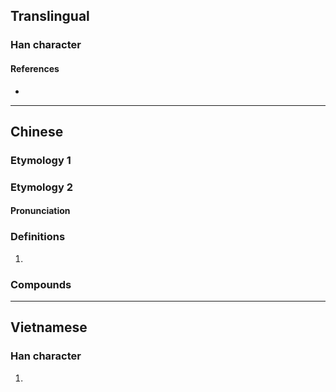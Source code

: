 {{also|埯}}
{{character info/new}}
==Translingual==

===Han character===
{{Han char|rn=32|rad=土|as=06|sn=9|four=43144|canj=GJV|ids=⿰土安}}

====References====
* {{Han ref|kx=0228.291|hdz=10442.050|uh=57B5|ud=22453|bh=CE50|bd=52816}}

----

==Chinese==
{{zh-forms}}
===Etymology 1===
{{zh-see|埯|v}}
===Etymology 2===
====Pronunciation====
{{zh-pron
|m=ān
|mn=oaⁿ
|cat=pn
}}

===Definitions===
{{zh-hanzi}}

# {{zh-used2|p}}

===Compounds===
{{zh-der|水垵}}

----

==Vietnamese==

===Han character===
{{vi-hantu|[[ang]]|rs=土06}}

# {{rfdef|vi|sort=土06}}